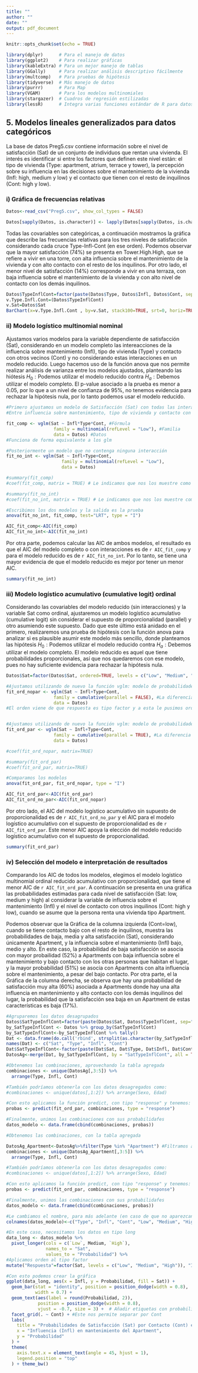 ```yaml
---
title: ""
author: ""
date: ""
output: pdf_document
---
```


```r
knitr::opts_chunk$set(echo = TRUE)
```


```r
library(dplyr)      # Para el manejo de datos
library(ggplot2)    # Para realizar gráficas
library(kableExtra) # Para un mejor manejo de tablas
library(GGally)     # Para realizar análisis descriptivo fácilmente
library(multcomp)   # Para pruebas de hipótesis
library(tidyverse)  # Más manejo de datos
library(purrr)      # Para Map
library(VGAM)       # Para los modelos multinomiales
library(stargazer)  # Cuadros de regresión estilizadas
library(lessR)      # Integra varias funciones estándar de R para datos
```



## 5. Modelos lineales generalizados para datos categóricos


La base de datos Preg5.csv contiene información sobre el nivel de satisfacción (Sat) de un conjunto de individuos que rentan una vivienda. El interés es identificar si entre los factores que definen este nivel están: el tipo de vivienda (Type: apartment, atrium, terrace y tower), la percepción sobre su influencia en las decisiones sobre el mantenimiento de la vivienda (Infl: high, medium y low) y el contacto que tienen con el resto de inquilinos (Cont: high y low). 




### i) Gráfica de frecuencias relativas

```r
Datos<-read_csv("Preg5.csv", show_col_types = FALSE)
```


```r
Datos[sapply(Datos, is.character)] <- lapply(Datos[sapply(Datos, is.character)], as.factor)
```


Todas las covariables son categóricas, a continuación mostramos la gráfica que describe las frecuencias relativas para los tres niveles de satisfacción considerando cada cruce Type-Infl-Cont (en ese orden). Podemos observar que la mayor satisfacción (74%) se presenta en Tower.High.High, que se refiere a vivir en una torre, con alta influencia sobre el mantenimiento de la vivienda y con alto contacto con el resto de los inquilinos. Por otro lado, el menor nivel de satisfacción (14%) corresponde a vivir en una terraza, con baja influencia sobre el mantenimiento de la vivienda y con alto nivel de contacto con los demás inquilinos. 



```r
Datos$TypeInflCont=factor(paste(Datos$Type, Datos$Infl, Datos$Cont, sep="."))
v.Type.Infl.Cont=(Datos$TypeInflCont)
v.Sat=Datos$Sat
BarChart(x=v.Type.Infl.Cont , by=v.Sat, stack100=TRUE, srt=0, horiz=TRUE)

```


### ii) Modelo logístico multinomial nominal

Ajustamos varios modelos para la variable dependiente de satisfacción (Sat), considerando en un modelo completo las intereacciones de la influencia sobre mantenimiento (Infl), tipo de vivienda (Type) y contacto con otros vecinos (Cont) y no considerando estas interacciones en un modelo reducido. Luego hacemos uso de la función anova que nos permite realizar análisis de varianza entre los modelos ajustados, planteando las hiótesis $H_0:\text{Podemos utilizar el modelo reducido}$ contra $H_a:\text{Debemos utilizar el modelo completo}$. El p-value asociado a la prueba es menor a 0.05, por lo que a un nivel de confianza de 95%, no tenemos evidencia para rechazar la hipótesis nula, por lo tanto podemos usar el modelo reducido.   


```r
#Primero ajustamos un modelo de Satisfacción (Sat) con todas las interacciones posibles
#Entre influencia sobre mantenimiento, tipo de vivienda y contacto con otros vecinos (Infl, Type y Cont)

fit_comp <- vglm(Sat ~ Infl*Type*Cont, #Fórmula
                  family = multinomial(refLevel = "Low"), #Familia
                  data = Datos) #Datos
#Funciona de forma equivalente a los glm 

#Posteriormente un modelo que no contenga ninguna interacción
fit_no_int <- vglm(Sat ~ Infl+Type+Cont,
                     family = multinomial(refLevel = "Low"),
                     data = Datos)
```




```r
#summary(fit_comp)
#coef(fit_comp, matrix = TRUE) # Le indicamos que nos los muestre como matriz
```



```r
#summary(fit_no_int)
#coef(fit_no_int, matrix = TRUE) # Le indicamos que nos los muestre como matriz
```



```r
#Escribimos los dos modelos y la salida es la prueba
anova(fit_no_int, fit_comp, test="LRT", type = "I")
```



```r
AIC_fit_comp<-AIC(fit_comp)
AIC_fit_no_int<-AIC(fit_no_int)
```


Por otra parte, podemos calcular las AIC de ambos modelos, el resultado es que el AIC del modelo completo o con interacciones es de `r AIC_fit_comp` y para el modelo reducido es de `r AIC_fit_no_int`. Por lo tanto, se tiene una mayor evidencia de que el modelo reducido es mejor por tener un menor AIC. 


```r
summary(fit_no_int)
```



### iii)  Modelo logístico acumulativo (cumulative logit) ordinal

Considerando las covariables del modelo reducido (sin interacciones) y la variable Sat como ordinal, ajustaremos un modelo logístico acumulativo (cumulative logit) sin considerar el supuesto de proporcionalidad (parallel) y otro asumiendo este supuesto.  Dado que este último está anidado en el primero, realizaremos una prueba de hipótesis con la función anova para analizar si es plausible asumir este modelo más sencillo, donde planteamos las hipótesis $H_0:\text{Podemos utilizar el modelo reducido}$ contra $H_a:\text{Debemos utilizar el modelo completo}$. El modelo reducido es aquel que tiene probabilidades proporcionales, así que nos quedaremos con ese modelo, pues no hay suficiente evidencia para rechazar la hipótesis nula. 



```r
Datos$Sat=factor(Datos$Sat, ordered=TRUE, levels = c("Low", "Medium", "High"))
```



```r
#Ajustamos utilizando de nuevo la función vglm: modelo de probabilidades NO proporcionales
fit_ord_nopar <- vglm(Sat ~ Infl+Type+Cont,
                  family = cumulative(parallel = FALSE), #La diferencia es esta
                  data = Datos)
#El orden viene de que respuesta es tipo factor y a esta le pusimos orden


#Ajustamos utilizando de nuevo la función vglm: modelo de probabilidades proporcionales
fit_ord_par <- vglm(Sat ~ Infl+Type+Cont,
                  family = cumulative(parallel = TRUE), #La diferencia es esta
                  data = Datos)

```



```r
#coef(fit_ord_nopar, matrix=TRUE)
```


```r
#summary(fit_ord_par)
#coef(fit_ord_par, matrix=TRUE)
```




```r
#Comparamos los modelos
anova(fit_ord_par, fit_ord_nopar, type = "I")
```



```r
AIC_fit_ord_par<-AIC(fit_ord_par)
AIC_fit_ord_no_par<-AIC(fit_ord_nopar)
```


Por otro lado, el AIC del modelo logístico acumulativo sin supuesto de proporcionalidad es de `r AIC_fit_ord_no_par` y el AIC  para el modelo logístico acumulativo con el supuesto de proporcionalidad es de `r AIC_fit_ord_par`. Este menor AIC apoya la elección del modelo reducido logístico acumulativo con el supuesto de proporcionalidad.  




```r
summary(fit_ord_par)
```


### iv) Selección del modelo e interpretación de resultados

Comparando los AIC de todos los modelos,  elegimos el modelo logístico multinomial ordinal reducido acumulativo con proporcionalidad, que tiene el menor AIC de `r AIC_fit_ord_par`. A continuación se presenta en una gráfica las probabilidades estimadas para cada nivel de satisfacción (Sat: low, medium y high) al considerar la variable de influencia sobre el mantenimiento (Infl) y el nivel de contacto con otros inquilinos (Cont: high y low), cuando se asume que la persona renta una vivienda tipo Apartment.  

Podemos observar que la Gráfica de la columna izquierda (Cont=low), cuando se tiene contacto bajo con el resto de inquilinos,  muestra las probabilidades de baja, media y alta satisfacción (Sat), considerando únicamente Apartment, y la influencia sobre el mantenimiento (Infl) bajo, medio y alto. En este caso, la probabilidad de baja satisfacción se asocia con mayor probailidad (52%) a Apartments con baja influencia sobre el mantenimiento y bajo contacto con los otras personas que habitan el lugar, y la mayor probabilidad (51%) se asocia con Apartments con alta influencia sobre el mantenimiento, a pesar del bajo contacto. Por otra parte, el la Gráfica de la columna derecha, se observa que hay una probabilidad de satisfacción muy alta (60%) asociada a Apartments donde hay una alta influencia en mantenimiento y alto contacto con los demás inquilinos del lugar, la probabilidad que la satisfacción sea baja en un Apartment de estas características es baja (17%).  



```r
#Agruparemos los datos desagrupados
Datos$SatTypeInflCont=factor(paste(Datos$Sat, Datos$TypeInflCont, sep="."))
by_SatTypeInflCont <- Datos %>% group_by(SatTypeInflCont)
by_SatTypeInflCont<-by_SatTypeInflCont %>% tally()
Dat <- data.frame(do.call('rbind', strsplit(as.character(by_SatTypeInflCont$SatTypeInflCont),'.',fixed=TRUE)))
names(Dat) <- c("Sat", "Type", "Infl", "Cont")
Dat$SatTypeInflCont<-factor(paste(Dat$Sat, Dat$Type, Dat$Infl, Dat$Cont,sep="."))
DatosAg<-merge(Dat, by_SatTypeInflCont, by = "SatTypeInflCont", all = TRUE)
```




```r
#Obtenemos las combinaciones, aprovechando la tabla agregada
combinaciones <- unique(DatosAg[,3:5]) %>%
  arrange(Type, Infl, Cont)

#También podríamos obtenerla con los datos desagregados como:
#combinaciones <- unique(datos[,1:2]) %>% arrange(Sexo, Edad)

#Con esto aplicamos la función predict, con tipo "response" y tenemos:
probas <- predict(fit_ord_par, combinaciones, type = "response")

#Finalmente, unimos las combinaciones con sus probabilidafes
datos_modelo <- data.frame(cbind(combinaciones, probas))
```



```r
#Obtenemos las combinaciones, con la tabla agregada

DatosAg_Apartment<-DatosAg%>%filter(Type %in% "Apartment") #Filtramos apartment
combinaciones <- unique(DatosAg_Apartment[,3:5]) %>%
  arrange(Type, Infl, Cont)

#También podríamos obtenerla con los datos desagregados como:
#combinaciones <- unique(datos[,1:2]) %>% arrange(Sexo, Edad)

#Con esto aplicamos la función predict, con tipo "response" y tenemos:
probas <- predict(fit_ord_par, combinaciones, type = "response")

#Finalmente, unimos las combinaciones con sus probabilidafes
datos_modelo <- data.frame(cbind(combinaciones, probas))

#Le cambiamos el nombre, para más adelante (en caso de que no aparezcan los nombres)
colnames(datos_modelo)<-c("Type", "Infl", "Cont", "Low", "Medium", "High")

#En este caso, necesitamos los datos en tipo long
data_long <- datos_modelo %>% 
  pivot_longer(cols = c(`Low`, Medium, `High`), 
               names_to = "Sat", 
               values_to = "Probabilidad") %>%
#Aplicamos orden al tipo factor
mutate("Respuesta"=factor(Sat, levels = c("Low", "Medium", "High")), "Infl"=factor(Infl, levels = c("Low", "Medium", "High")), "Cont"=factor(Cont, levels = c("Low",  "High")))

#Con esto podemos crear la gráfica
ggplot(data_long, aes(x = Infl, y = Probabilidad, fill = Sat)) +
  geom_bar(stat = "identity", position = position_dodge(width = 0.8),
           width = 0.7) +
  geom_text(aes(label = round(Probabilidad, 2)), 
            position = position_dodge(width = 0.8), 
            vjust = -0.7, size = 3) +  # Añadir etiquetas con probabilidades
  facet_grid(. ~ Cont) + #Este nos permite separar por Cont
  labs(
    title = "Probabilidades de Satisfacción (Sat) por Contacto (Cont) e Influencia (Infl)",
    x = "Influencia (Infl) en mantenimiento del Apartment",
    y = "Probabilidad"
  ) +
  theme(
    axis.text.x = element_text(angle = 45, hjust = 1), 
    legend.position = "top"
  ) + theme_bw()

```






